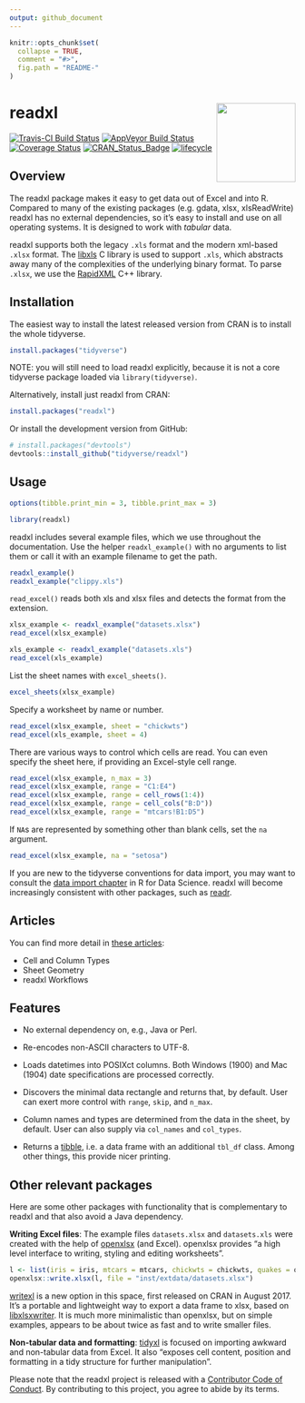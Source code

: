 ```yaml
---
output: github_document
---
```


<!-- README.md is generated from README.Rmd. Please edit that file -->

```r
knitr::opts_chunk$set(
  collapse = TRUE,
  comment = "#>",
  fig.path = "README-"
)
```

# readxl <img src='man/figures/logo.png' align="right" height="139" />

[![Travis-CI Build Status](https://travis-ci.org/tidyverse/readxl.svg?branch=master)](https://travis-ci.org/tidyverse/readxl) [![AppVeyor Build Status](https://ci.appveyor.com/api/projects/status/github/tidyverse/readxl?branch=master&svg=true)](https://ci.appveyor.com/project/tidyverse/readxl) [![Coverage Status](https://img.shields.io/codecov/c/github/tidyverse/readxl/master.svg)](https://codecov.io/github/tidyverse/readxl?branch=master) [![CRAN_Status_Badge](https://www.r-pkg.org/badges/version/readxl)](https://cran.r-project.org/package=readxl)
[![lifecycle](https://img.shields.io/badge/lifecycle-stable-brightgreen.svg)](https://www.tidyverse.org/lifecycle/#stable)

## Overview

The readxl package makes it easy to get data out of Excel and into R. Compared to many of the existing packages (e.g. gdata, xlsx, xlsReadWrite) readxl has no external dependencies, so it's easy to install and use on all operating systems.  It is designed to work with _tabular_ data.

readxl supports both the legacy `.xls` format and the modern xml-based `.xlsx` format. The [libxls](https://github.com/evanmiller/libxls) C library is used to support `.xls`, which abstracts away many of the complexities of the underlying binary format. To parse `.xlsx`, we use the [RapidXML](http://rapidxml.sourceforge.net) C++ library.

## Installation

The easiest way to install the latest released version from CRAN is to install the whole tidyverse.

```r
install.packages("tidyverse")
```

NOTE: you will still need to load readxl explicitly, because it is not a core tidyverse package loaded via `library(tidyverse)`.

Alternatively, install just readxl from CRAN:

```r
install.packages("readxl")
```

Or install the development version from GitHub:
 
```r
# install.packages("devtools")
devtools::install_github("tidyverse/readxl")
```

## Usage

```r
options(tibble.print_min = 3, tibble.print_max = 3)
```

```r
library(readxl)
```

readxl includes several example files, which we use throughout the documentation. Use the helper `readxl_example()` with no arguments to list them or call it with an example filename to get the path.

```r
readxl_example()
readxl_example("clippy.xls")
```

`read_excel()` reads both xls and xlsx files and detects the format from the extension.

```r
xlsx_example <- readxl_example("datasets.xlsx")
read_excel(xlsx_example)

xls_example <- readxl_example("datasets.xls")
read_excel(xls_example)
```

List the sheet names with `excel_sheets()`.

```r
excel_sheets(xlsx_example)
```

Specify a worksheet by name or number.

```r
read_excel(xlsx_example, sheet = "chickwts")
read_excel(xls_example, sheet = 4)
```

There are various ways to control which cells are read. You can even specify the sheet here, if providing an Excel-style cell range.

```r
read_excel(xlsx_example, n_max = 3)
read_excel(xlsx_example, range = "C1:E4")
read_excel(xlsx_example, range = cell_rows(1:4))
read_excel(xlsx_example, range = cell_cols("B:D"))
read_excel(xlsx_example, range = "mtcars!B1:D5")
```

If `NA`s are represented by something other than blank cells, set the `na` argument.

```r
read_excel(xlsx_example, na = "setosa")
```

If you are new to the tidyverse conventions for data import, you may want to consult the [data import chapter](http://r4ds.had.co.nz/data-import.html) in R for Data Science. readxl will become increasingly consistent with other packages, such as [readr](http://readr.tidyverse.org).

## Articles

You can find more detail in [these articles](http://readxl.tidyverse.org/articles/index.html):

  * Cell and Column Types
  * Sheet Geometry
  * readxl Workflows

## Features

* No external dependency on, e.g., Java or Perl.

* Re-encodes non-ASCII characters to UTF-8.

* Loads datetimes into POSIXct columns. Both Windows (1900) and Mac (1904) 
  date specifications are processed correctly.

* Discovers the minimal data rectangle and returns that, by default. User can exert more control with `range`, `skip`, and `n_max`.

* Column names and types are determined from the data in the sheet, by default. User can also supply via `col_names` and `col_types`.

* Returns a [tibble](http://tibble.tidyverse.org/reference/tibble.html), i.e. a data frame with an additional `tbl_df` class. Among other things, this provide nicer printing.

## Other relevant packages

Here are some other packages with functionality that is complementary to readxl and that also avoid a Java dependency.

__Writing Excel files__: The example files `datasets.xlsx` and `datasets.xls` were created with the help of [openxlsx](https://CRAN.R-project.org/package=openxlsx) (and Excel). openxlsx provides "a high level interface to writing, styling and editing worksheets".

```r
l <- list(iris = iris, mtcars = mtcars, chickwts = chickwts, quakes = quakes)
openxlsx::write.xlsx(l, file = "inst/extdata/datasets.xlsx")
```

[writexl](https://cran.r-project.org/package=writexl) is a new option in this space, first released on CRAN in August 2017. It's a portable and lightweight way to export a data frame to xlsx, based on [libxlsxwriter](https://github.com/jmcnamara/libxlsxwriter). It is much more minimalistic than openxlsx, but on simple examples, appears to be about twice as fast and to write smaller files.

__Non-tabular data and formatting__: [tidyxl](https://cran.r-project.org/package=tidyxl) is focused on importing awkward and non-tabular data from Excel. It also "exposes cell content, position and formatting in a tidy structure for further manipulation".

Please note that the readxl project is released with a [Contributor Code of Conduct](.github/CODE_OF_CONDUCT.md). By contributing to this project, you agree to abide by its terms.
